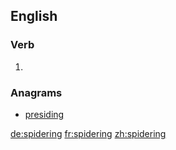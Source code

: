 ==English==

===Verb===
{{head|en}}

# {{present participle of|spider}}

===Anagrams===
* [[presiding#English|presiding]]

[[de:spidering]]
[[fr:spidering]]
[[zh:spidering]]